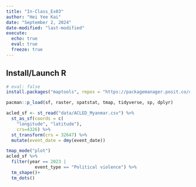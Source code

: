 ```yaml
---
title: "In-Class_Ex03"
author: "Hei Yee Kai"
date: "September 2, 2024"
date-modified: "last-modified"
execute:
  echo: true
  eval: true
  freeze: true
---
```


## Install/Launch R

```r
# eval: false
install.packages("maptools", repos = "https://packagemanager.posit.co/cran/2023-10-13")
```

```r
pacman::p_load(sf, raster, spatstat, tmap, tidyverse, sp, dplyr)
```

```r
acled_sf <- st_read("data/ACLED_Myanmar.csv") %>%
  st_as_sf(coords = c(
    "longitude", "latitude"),
    crs=4326) %>%
  st_transform(crs = 32647) %>%
  mutate(event_date = dmy(event_date))
```

```r

tmap_mode("plot")
acled_sf %>%
  filter(year == 2023 | 
           event_type == "Political violence") %>%
  tm_shape()+
  tm_dots()
```
